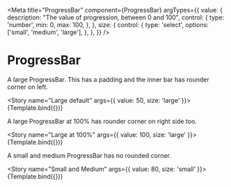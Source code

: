 
<Meta
  title="ProgressBar"
  component={ProgressBar}
  argTypes={{
    value: {
      description: "The value of progression, between 0 and 100",
      control: {
        type: 'number',
        min: 0,
        max: 100,
      },
    },
    size: {
      control: {
        type: 'select',
        options: ['small', 'medium', 'large'],
      },
    },
  }}
/>


# ProgressBar

A large ProgressBar. This has a padding and the inner bar has rounder corner on left.

<Story name="Large default" args={{ value: 50, size: 'large' }}>
  {Template.bind({})}
</Story>

A large ProgressBar at 100% has rounder corner on right side too.

<Story name="Large at 100%" args={{ value: 100, size: 'large' }}>
  {Template.bind({})}
</Story>

A small and medium ProgressBar has no rounded corner.

<Story name="Small and Medium" args={{ value: 80, size: 'small' }}>
  {Template.bind({})}
</Story>
